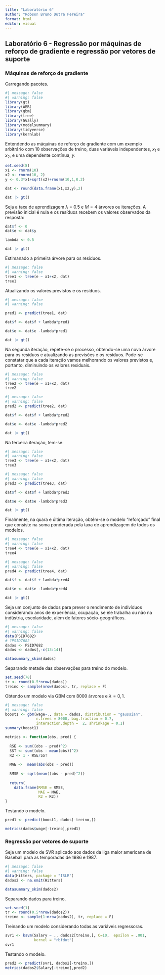 ---
title: "Laboratório 6"
author: "Robson Bruno Dutra Pereira"
format: html
editor: visual
---

## Laboratório 6 - Regressão por máquinas de reforço de gradiente e regressão por vetores de suporte

### Máquinas de reforço de gradiente

Carregando pacotes.

```{r}
#| message: false
#| warning: false
library(gt)
library(AER)
library(gbm)
library(tree)
library(GGally)
library(modelsummary)
library(tidyverse)
library(kernlab)
```

Entendendo as máquinas de reforço de gradiente com um exemplo arbitrário com 10 observações de treino, duas variáveis independentes, $x_1$ e $x_2$, e uma dependente contínua, $y$.

```{r}
set.seed(8)
x1 <- rnorm(10)
x2 <- rnorm(10, 2)
y <- 0.3*x1+sqrt(x2)+rnorm(10,1,0.2)

dat <- round(data.frame(x1,x2,y),2)

dat |> gt()
```

Seja a taxa de aprendizagem $\lambda$ = 0.5 e $M = 4$ árvores ou iterações. A previsão inicial é nula e os resíduos recebem os valores observados da resposta:

```{r}
dat$f <- 0
dat$e <- dat$y

lambda <- 0.5

dat |> gt()
```

Estimanado a primeira árvore para os resíduos.

```{r}
#| message: false
#| warning: false
tree1 <- tree(e ~ x1+x2, dat)
tree1
```

Atualizando os valores previstos e os resíduos.

```{r}
#| message: false
#| warning: false

pred1 <- predict(tree1, dat)

dat$f <- dat$f + lambda*pred1

dat$e <- dat$e -lambda*pred1

dat |> gt()
```

Na segunda iteração, repete-se o processo, obtendo-se uma nova árvore para os resíduos e atualizando as previsões e os resíduos. Pode-se constatar que a cada iteração vamos melhorando os valores previstos e, portanto, diminuindo os valores residuais.

```{r}
#| message: false
#| warning: false
tree2 <- tree(e ~ x1+x2, dat)
tree2
```

```{r}
#| message: false
#| warning: false
pred2 <- predict(tree2, dat)

dat$f <- dat$f + lambda*pred2

dat$e <- dat$e -lambda*pred2

dat |> gt()
```

Na terceira iteração, tem-se:

```{r}
#| message: false
#| warning: false
tree3 <- tree(e ~ x1+x2, dat)
tree3
```

```{r}
#| message: false
#| warning: false
pred3 <- predict(tree3, dat)

dat$f <- dat$f + lambda*pred3

dat$e <- dat$e -lambda*pred3

dat |> gt()
```

Finalmente, na quara e última iteração, obtém-se o modelo "reforçado" final que consiste na soma ponderada pela taxa de aprendizagem de todos os modelos.

```{r}
#| message: false
#| warning: false
tree4 <- tree(e ~ x1+x2, dat)
tree4
```

```{r}
#| message: false
#| warning: false
pred4 <- predict(tree4, dat)

dat$f <- dat$f + lambda*pred4

dat$e <- dat$e -lambda*pred4

dat |> gt()
```

Seja um conjunto de dados para prever o rendimento de indivíduos considerando anos de experiência, ocupação, se ele trabalha ou não na indústria, escolaridade, além de fatores sócio-geográficos. 

```{r}
#| message: false
#| warning: false
data(PSID7682)
# ?PSID7682
dados <- PSID7682
dados <- dados[,-c(13:14)]

datasummary_skim(dados)
```

Separando metade das observações para treino do modelo.

```{r}
set.seed(78)
tr <- round(0.5*nrow(dados))
treino <- sample(nrow(dados), tr, replace = F)
```

Obtendo um modelo via GBM com 8000 árvores e $\lambda = 0,1$.

```{r}
#| message: false
#| warning: false
boost1 <- gbm(wage~., data = dados, distribution = "gaussian", 
              n.trees = 8000, bag.fraction = 0.7, 
              interaction.depth =  2, shrinkage = 0.1)
summary(boost1)
```

```{r}
metrics <- function(obs, pred) {
  
  RSE <- sum((obs - pred)^2)
  SST <- sum((obs - mean(obs))^2)
  R2 <- 1 - RSE/SST 
  
  MAE <-  mean(abs(obs - pred))
  
  RMSE <- sqrt(mean((obs - pred)^2))
  
  return(
    data.frame(RMSE = RMSE,
               MAE = MAE,
               R2 = R2))
}
```

Testando o modelo.

```{r}
pred1 <- predict(boost1, dados[-treino,])

metrics(dados$wage[-treino],pred1)
```

### Regressão por vetores de suporte

Seja um modelo de SVR aplicado aos dados da liga maior americana de Baseball para as temporadas de 1986 e 1987.

```{r}
#| message: false
#| warning: false
data(Hitters, package = "ISLR")
dados2 <- na.omit(Hitters)

datasummary_skim(dados2)
```

Separando dados para treino.

```{r}
set.seed(1)
tr <- round(0.5*nrow(dados2))
treino <- sample(1:nrow(dados2), tr, replace = F)
```

Treinando um modelo considerando todas as variáveis regressoras.

```{r}
svr1 <- ksvm(Salary ~ ., dados2[treino,], C=10,  epsilon = .001,
             kernel = "rbfdot")
svr1
```

Testando o modelo.

```{r}
pred2 <- predict(svr1, dados2[-treino,])
metrics(dados2$Salary[-treino],pred2)
```

